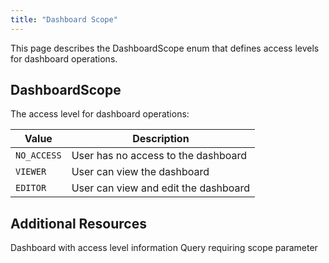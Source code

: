 ```yaml
---
title: "Dashboard Scope"
---
```


This page describes the DashboardScope enum that defines access levels for dashboard operations.

## DashboardScope

The access level for dashboard operations:

| Value          | Description                              |
| -------------- | ---------------------------------------- |
| `NO_ACCESS`    | User has no access to the dashboard      |
| `VIEWER`       | User can view the dashboard              |
| `EDITOR`       | User can view and edit the dashboard     |

## Additional Resources

<CardGroup cols={2}>
  <Card title="Dashboard Object" icon="folder" href="/integrations/graphql-api/objects/dashboard">
    Dashboard with access level information
  </Card>
  <Card title="Dashboard Query" icon="magnifying-glass" href="/integrations/graphql-api/queries/dashboard/dashboard">
    Query requiring scope parameter
  </Card>
</CardGroup>
